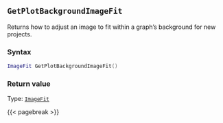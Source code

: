 ## `GetPlotBackgroundImageFit`

Returns how to adjust an image to fit within a graph's background for new projects.

### Syntax {-}

``` .lua
ImageFit GetPlotBackgroundImageFit()
```


### Return value {-}

Type: [`ImageFit`](#imagefit)


{{< pagebreak >}}